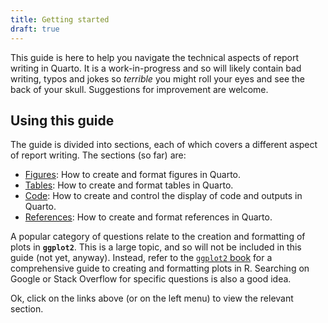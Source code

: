 ```yaml
---
title: Getting started
draft: true
---
```


This guide is here to help you navigate the technical aspects of report writing in Quarto. It is a work-in-progress and so will likely contain bad writing, typos and jokes so *terrible* you might roll your eyes and see the back of your skull. Suggestions for improvement are welcome.

## Using this guide

The guide is divided into sections, each of which covers a different aspect of report writing. The sections (so far) are:

- [Figures](01g-figures.qmd): How to create and format figures in Quarto.
- [Tables](02g-tables.qmd): How to create and format tables in Quarto.
- [Code](03g-code.qmd): How to create and control the display of code and outputs in Quarto.
- [References](04g-references.qmd): How to create and format references in Quarto.

A popular category of questions relate to the creation and formatting of plots in **`ggplot2`**. This is a large topic, and so will not be included in this guide (not yet, anyway). Instead, refer to the [`ggplot2` book](https://ggplot2-book.org/) for a comprehensive guide to creating and formatting plots in R. Searching on Google or Stack Overflow for specific questions is also a good idea. 

Ok, click on the links above (or on the left menu) to view the relevant section.